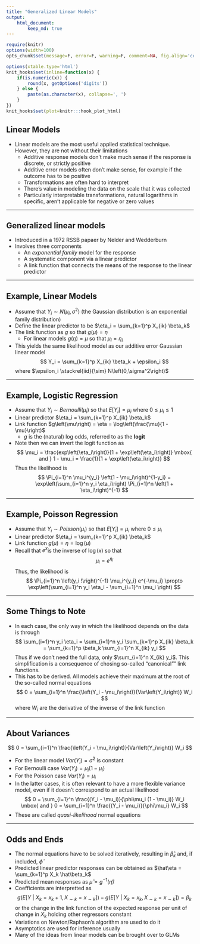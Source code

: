 ```yaml
---
title: "Generalized Linear Models"
output:
    html_document:
        keep_md: true
---
```


```r
require(knitr)
options(width=100)
opts_chunk$set(message=F, error=F, warning=F, comment=NA, fig.align='center', dpi=100, tidy=F, cache.path='.cache/', fig.path='fig/')

options(xtable.type='html')
knit_hooks$set(inline=function(x) {
    if(is.numeric(x)) {
        round(x, getOptions('digits'))
    } else {
        paste(as.character(x), collapse=', ')
    }
})
knit_hooks$set(plot=knitr:::hook_plot_html)
```

## Linear Models

- Linear models are the most useful applied statistical technique. However, they are not without their limitations
    - Additive response models don't make much sense if the response is discrete, or strictly positive
    - Additive error models often don't make sense, for example if the outcome has to be positive
    - Transformations are often hard to interpret
    - There's value in modeling the data on the scale that it was collected
    - Particularly interpretable transformations, natural logarithms in specific, aren't applicable for negative or zero values

---

## Generalized linear models

- Introduced in a 1972 RSSB papaer by Nelder and Wedderburn
- Involves three components
    - An _exponential family_ model for the response
    - A systematic component via a linear predictor
    - A link function that connects the means of the response to the linear predictor

---

## Example, Linear Models

- Assume that $Y_i \sim N\left(\mu_i,\sigma^2\right)$ (the Gaussian distribution is an exponential family distribution)
- Define the linear predictor to be $\eta_i = \sum_{k=1}^p X_{ik} \beta_k$
- The link function as $g$ so that $g\left(\mu\right) = \eta$
    - For linear models $g\left(\eta\right) = \mu$ so that $\mu_i = \eta_i$
- This yields the same likelihood model as our additive error Gaussian linear model
$$
Y_i = \sum_{k=1}^p X_{ik} \beta_k + \epsilon_i
$$
where $\epsilon_i \stackrel{iid}{\sim} N\left(0,\sigma^2\right)$

---

## Example, Logistic Regression

- Assume that $Y_i \sim Bernoulli\left(\mu_i\right)$ so that $E\left[Y_i\right] = \mu_i$ where $0 \le \mu_i \le 1$
- Linear predictor $\eta_i = \sum_{k=1}^p X_{ik} \beta_k$
- Link function $g\left(\mu\right) = \eta = \log\left(\frac{\mu}{1 - \mu}\right)$
    - $g$ is the (natural) log odds, referred to as the **logit**
- Note then we can invert the logit function as
$$
\mu_i = \frac{exp\left(\eta_i\right)}{1 + \exp\left(\eta_i\right)} \mbox{ and } 1 - \mu_i = \frac{1}{1 + \exp\left(\eta_i\right)}
$$
Thus the likelihood is
$$
\Pi_{i=1}^n \mu_i^{y_i} \left(1 - \mu_i\right)^{1-y_i} = \exp\left(\sum_{i=1}^n y_i \eta_i\right) \Pi_{i=1}^n \left(1 + \eta_i\right)^{-1}
$$

---

## Example, Poisson Regression

- Assume that $Y_i \sim Poisson\left(\mu_i\right)$ so that $E\left[Y_i\right] = \mu_i$ where $0 \le \mu_i$
- Linear predictor $\eta_i = \sum_{k=1}^p X_{ik} \beta_k$
- Link function $g\left(\mu\right) = \eta = \log\left(\mu\right)$
- Recall that $e^x$is the inverse of $\log\left(x\right)$ so that
$$
\mu_i = e^{\eta_i}
$$
Thus, the likelihood is
$$
\Pi_{i=1}^n \left(y_i !\right)^{-1} \mu_i^{y_i} e^{-\mu_i} \propto \exp\left(\sum_{i=1}^n y_i \eta_i - \sum_{i=1}^n \mu_i \right)
$$

---

## Some Things to Note

- In each case, the only way in which the likelihood depends on the data is through
$$
\sum_{i=1}^n y_i \eta_i = \sum_{i=1}^n y_i \sum_{k=1}^p X_{ik} \beta_k = \sum_{k=1}^p \beta_k \sum_{i=1}^n X_{ik} y_i
$$
Thus if we don't need the full data, only $\sum_{i=1}^n X_{ik} y_i$. This simplification is a consequence of chosing so-called "canonical"" link functions.
- This has to be derived. All models achieve their maximum at the root of the so-called normal equations
$$
0 = \sum_{i=1}^n \frac{\left(Y_i - \mu_i\right)}{Var\left(Y_i\right)} W_i
$$
where $W_i$ are the derivative of the inverse of the link function

---

## About Variances

$$
0 = \sum_{i=1}^n \frac{\left(Y_i - \mu_i\right)}{Var\left(Y_i\right)} W_i
$$

- For the linear model $Var\left(Y_i\right) = \sigma^2$ is constant
- For Bernoulli case $Var\left(Y_i\right) = \mu_i(1 - \mu_i)$
- For the Poisson case $Var(Y_i) = \mu_i$
- In the latter cases, it is often relevant to have a more flexible variance model, even if it doesn't correspond to an actual likelihood
$$
0 = \sum_{i=1}^n \frac{(Y_i - \mu_i)}{\phi\mu_i (1 - \mu_i)} W_i \mbox{ and } 0 = \sum_{i=1}^n \frac{(Y_i - \mu_i)}{\phi\mu_i} W_i
$$
- These are called _quasi-likelihood_ normal equations

---

## Odds and Ends

- The normal equations have to be solved iteratively, resulting in $\hat\beta_k$ and, if included, $\hat\phi$
- Predicted linear predictor responses can be obtained as $\hat\eta = \sum_{k=1}^p X_k \hat\beta_k$
- Predicted mean responses as $\hat\mu = g^{-1}(\hat\eta)$
- Coefficients are interpretted as
$$
g(E[Y ~|~ X_k = x_k + 1, X_{\sim k} = x_{\sim k}]) - g(E[Y ~|~ X_k = x_k, X_{\sim k} = x_{\sim k}]) = \beta_k
$$
or the change in the link function of the expected response per unit of change in $X_k$ holding other regressors constant
- Variations on Newton/Raphson's algorithm are used to do it
- Asymptotics are used for inference usually
- Many of the ideas from linear models can be brought over to GLMs